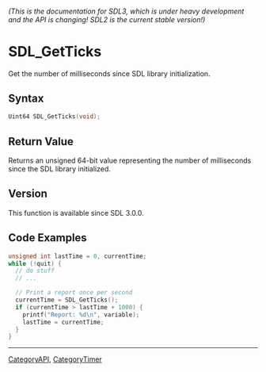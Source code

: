 ====== (This is the documentation for SDL3, which is under heavy development and the API is changing! SDL2 is the current stable version!) ======
= SDL_GetTicks =

Get the number of milliseconds since SDL library initialization.

== Syntax ==

<syntaxhighlight lang='c'>
Uint64 SDL_GetTicks(void);
</syntaxhighlight>

== Return Value ==

Returns an unsigned 64-bit value representing the number of milliseconds
since the SDL library initialized.

== Version ==

This function is available since SDL 3.0.0.

== Code Examples ==

<syntaxhighlight lang='c++'>
unsigned int lastTime = 0, currentTime;
while (!quit) {
  // do stuff
  // ...

  // Print a report once per second
  currentTime = SDL_GetTicks();
  if (currentTime > lastTime + 1000) {
    printf("Report: %d\n", variable);
    lastTime = currentTime;
  }
}
</syntaxhighlight>

----
[[CategoryAPI]], [[CategoryTimer]]


